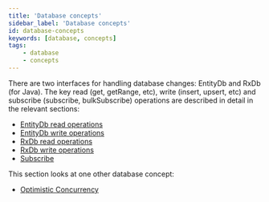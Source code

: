 ```yaml
---
title: 'Database concepts'
sidebar_label: 'Database concepts'
id: database-concepts
keywords: [database, concepts]
tags:
    - database
    - concepts
---
```


There are two interfaces for handling database changes: EntityDb and RxDb (for Java). The key read (get, getRange, etc), write (insert, upsert, etc) and subscribe (subscribe, bulkSubscribe) operations are described in detail in the relevant sections:

- [EntityDb read operations](../../../database/database-interface/entity-db/#read-operations)
- [EntityDb write operations](../../../database/database-interface/entity-db/#write-operations)
- [RxDb read operations](../../../database/database-interface/rxdb/#read-operations)
- [RxDb write operations](../../../database/database-interface/rxdb/#write-operations)
- [Subscribe](../../../database/database-concepts/subscribe/)

This section looks at one other database concept:

- [Optimistic Concurrency](../../../database/database-concepts/optimistic-concurrency/)


